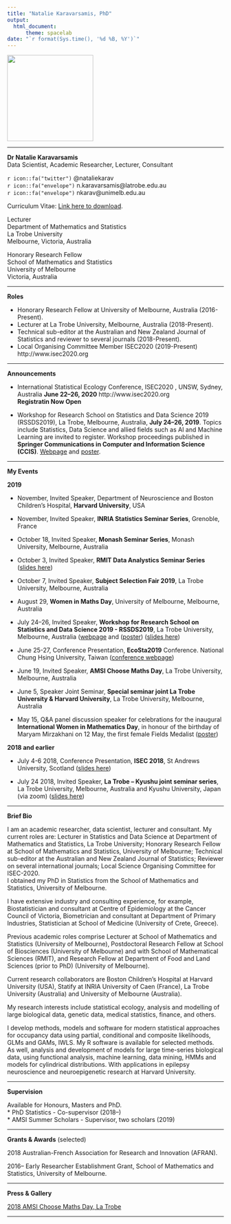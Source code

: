 ```yaml
---
title: "Natalie Karavarsamis, PhD"
output: 
  html_document:
      theme: spacelab
date: "`r format(Sys.time(), '%d %B, %Y')`"
---
```


<img src= "https://github.com/natalie-karavarsamis/natalie-karavarsamis.github.io/blob/master/Staff_pic.png?raw=true" style="width: 200px;"/>

[//]: # (<img src= "https://github.com/natalie-karavarsamis/natalie-karavarsamis.github.io/blob/master/IMG_1726.jpg?raw=true" style="width: 200px;"/>)

---

**Dr Natalie Karavarsamis** <br>
Data Scientist, Academic Researcher, Lecturer, Consultant

`r icon::fa("twitter")`  @nataliekarav <br>
`r icon::fa("envelope")` n.karavarsamis@latrobe.edu.au <br>
`r icon::fa("envelope")` nkarav@unimelb.edu.au

Curriculum Vitae: [Link here to download](Karavarsamis_master_CV.pdf).

Lecturer  <br>
Department of Mathematics and Statistics <br>
La Trobe University <br>
Melbourne, Victoria, Australia <br>

Honorary Research Fellow <br>
School of Mathematics and Statistics <br>
University of Melbourne <br>
Victoria, Australia <br>



---

**Roles**

* Honorary Research Fellow at University of Melbourne, Australia (2016-Present).
* Lecturer at La Trobe University, Melbourne, Australia (2018-Present).
* Technical sub-editor at the Australian and New Zealand Journal of Statistics and reviewer to several journals (2018-Present). 
* Local Organising Committee Member ISEC2020 (2019-Present) http://www.isec2020.org 

---

**Announcements** 

* International Statistical Ecology Conference, ISEC2020 , UNSW, Sydney, Australia **June 22--26, 2020** http://www.isec2020.org <br> **Registratin Now Open** 


* Workshop for Research School on Statistics and Data Science 2019 (RSSDS2019), La Trobe, Melbourne, Australia, **July 24--26, 2019**.  Topics include Statistics, Data Science and allied fields such as AI and Machine Learning are invited to register.
Workshop proceedings published in **Springer Communications in Computer and Information Science (CCIS)**. 
[Webpage]( https://sites.google.com/view/rssds2019/home) and 
[poster](Call_for_papers_poster.pdf).


---

**My Events**

**2019**

* November, Invited Speaker, Department of Neuroscience and Boston Children's Hospital, **Harvard University**, USA

* November, Invited Speaker, **INRIA Statistics Seminar Series**, Grenoble, France 

* October 18, Invited Speaker, **Monash Seminar Series**, Monash University, Melbourne, Australia 

* October 3, Invited Speaker, **RMIT Data Analystics Seminar Series** ([slides here](RMIT-Karavarsamis-2019.pdf))

* October 7, Invited Speaker, **Subject Selection Fair 2019**, La Trobe University, Melbourne, Australia

* August 29, **Women in Maths Day**, University of Melbourne, Melbourne, Australia 

* July 24--26, Invited Speaker, **Workshop for Research School on Statistics and Data Science 2019 - RSSDS2019**, La Trobe University, Melbourne, Australia ([webpage]( https://sites.google.com/view/rssds2019/home) and 
([poster](Call_for_papers_poster.pdf)) ([slides here](RSSDS-workshop-2019.pdf))

* June 25-27, Conference Presentation, **EcoSta2019** Conference. National Chung Hsing University, Taiwan ([conference webpage](http://cmstatistics.org/EcoSta2019/index.php))

* June 19, Invited Speaker, **AMSI Choose Maths Day**, La Trobe University, Melbourne, Australia

* June 5, Speaker Joint Seminar, **Special seminar joint La Trobe University & Harvard University**, La Trobe University, Melbourne, Australia

* May 15, Q&A panel discussion speaker for celebrations for the inaugural **International Women in Mathematics Day**, in honour of the birthday of Maryam Mirzakhani on 12 May, the first female Fields Medalist
([poster](WomenInMathsPublicLecture.pdf))


**2018 and earlier**

* July 4-6 2018, Conference Presentation, **ISEC 2018**, St Andrews University, Scotland ([slides here](thu-c-2-karavarsamis-2348.pdf))

* July 24 2018, Invited Speaker, **La Trobe -- Kyushu joint seminar series**, La Trobe University, Melbourne, Australia and Kyushu University, Japan (via zoom) ([slides here](Score-Test-2018_Presentation_Kyushu.pdf))


---

**Brief Bio**

I am an academic researcher, data scientist, lecturer and consultant. My current roles are: Lecturer in Statistics and Data Science at Department of Mathematics and Statistics, La Trobe University; Honorary Research Fellow at School of Mathematics and Statistics, University of Melbourne; Technical sub-editor at the Australian and New Zealand Journal of Statistics; Reviewer on several international journals; Local Science Organising Committee for ISEC-2020. <br>
I obtained my PhD in Statistics from the School of Mathematics and Statistics, University of Melbourne.

I have extensive industry and consulting experience, for example, Biostatistician and consultant at Centre of Epidemiology at the Cancer Council of Victoria, Biometrician and consultant at Department of Primary Industries, Statistician at School of Medicine (University of Crete, Greece). 

Previous academic roles comprise Lecturer at School of Mathematics and Statistics (University of Melbourne), Postdoctoral Research Fellow at School of Biosciences (University of Melbourne) and with School of Mathematical Sciences (RMIT), and Research Fellow at Department of Food and Land Sciences (prior to PhD) (University of Melbourne). 

Current research collaborators are Boston Children’s Hospital at Harvard University (USA), Statify at INRIA University of Caen (France), La Trobe University (Australia) and University of Melbourne (Australia).

My research interests include statistical ecology, analysis and modelling of large biological data, genetic data, medical statistics, finance, and others.

I develop methods, models and software for modern statistical approaches for occupancy data using partial, conditional and composite likelihoods, GLMs and GAMs, IWLS. My R software is available for selected methods. <br>
As well, analysis and development of models for large time-series biological data, using  functional analysis, machine learning, data mining, HMMs and models for cylindrical distributions. With applications in epilepsy neuroscience and neuroepigenetic research at Harvard University.


---

**Supervision** 

Available for Honours, Masters and PhD.  
* PhD Statistics - Co-supervisor (2018--) <br>
* AMSI Summer Scholars - Supervisor, two scholars (2019)

---

**Grants & Awards** (selected)

2018 Australian-French Association for Research and Innovation (AFRAN). 

2016-- Early Researcher Establishment Grant, School of Mathematics and Statistics, University of Melbourne.


---

**Press & Gallery**

[2018 AMSI Choose Maths Day, La Trobe](CHOOSEMATHS_comes_to_La_Trobe-Intranet.pdf)

---


